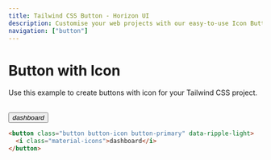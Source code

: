 ```yaml
---
title: Tailwind CSS Button - Horizon UI
description: Customise your web projects with our easy-to-use Icon Button component for Tailwind CSS using Material Design guidelines.
navigation: ["button"]
---
```


# Button with Icon

Use this example to create buttons with icon for your Tailwind CSS project.

<br />
<ComponentCard id='button-variants'>
  <button className='button button-icon button-primary' data-ripple-light>
    <i className='material-icons'>dashboard</i>
  </button>
</ComponentCard>

```html showLineNumbers
<button class="button button-icon button-primary" data-ripple-light>
  <i class="material-icons">dashboard</i>
</button>
```
